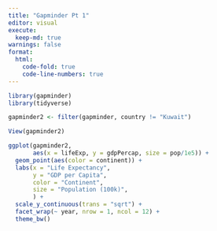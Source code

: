 ```yaml
---
title: "Gapminder Pt 1"
editor: visual
execute:
  keep-md: true
warnings: false
format:
  html:
    code-fold: true
    code-line-numbers: true
---
```


```r
library(gapminder)
library(tidyverse)

```

```r
gapminder2 <- filter(gapminder, country != "Kuwait")

View(gapminder2)
```

```r
ggplot(gapminder2,
       aes(x = lifeExp, y = gdpPercap, size = pop/1e5)) +
  geom_point(aes(color = continent)) +
  labs(x = "Life Expectancy",
       y = "GDP per Capita",
       color = "Continent",
       size = "Population (100k)",
       ) +
  scale_y_continuous(trans = "sqrt") +
  facet_wrap(~ year, nrow = 1, ncol = 12) +
  theme_bw()
```